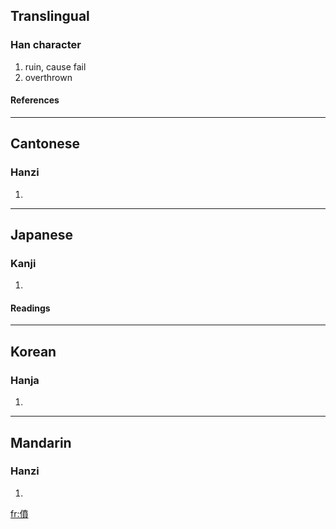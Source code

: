 {{see|偾}}

==Translingual==
===Han character===
{{Han char|rn=9|rad=人|as=12|sn=14|four=2428<sub>6</sub>|canj=人十廿金 (OJTC)}}
# ruin, cause fail
# overthrown
====References====
{{Han ref|kx=0117.160|dkj=01119|dj=0249.020|hdz=10216.140|uh=50E8|ud=20712|bh=E0F3|bd=57587}}
----
==Cantonese==
===Hanzi===
{{yue-hanzi|jyut=|y=fan5}}
# {{defn|Cantonese}}
----
==Japanese==
===Kanji===
{{ja-kanji|grade=|rs=人12}}
# {{defn|Japanese}}
====Readings====
{{ja-readings|on=[[ふん]] (fun), [[ほん]] (hon)|kun=[[たおれる]] (taoreru), [[おちる]] (ochiru), [[やぶる]] (yaburu)}}
----
==Korean==
===Hanja===
{{ko-hanja|hangeul=분|rv=bun|mr=pun}}
# {{defn|Korean}}
----
==Mandarin==
===Hanzi===
{{cmn-hanzi|sim=偾|pin=[[fèn]] ([[fen4]])|wg=fen<sup>4</sup>}}
# {{defn|Mandarin}}

[[fr:僨]]